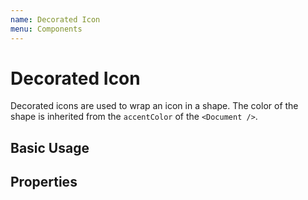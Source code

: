 ```yaml
---
name: Decorated Icon
menu: Components
---
```



# Decorated Icon

Decorated icons are used to wrap an icon in a shape. The color of the shape is inherited from the `accentColor` of the `<Document />`.

## Basic Usage

<Playground>
  <DecoratedIcon iconName={IconName.invoice} />
</Playground>

## Properties

<Props of={DecoratedIcon} />
